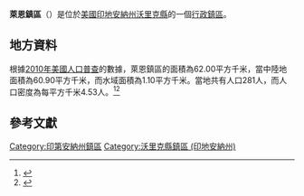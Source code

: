 {{noteTA
|G1=USState
|G2=地名
|G3=Unit
}}
{{Infobox settlement
|official_name            = 萊恩鎮區
|native_name = Lane Township
|settlement_type          = [[行政鎮區|行政鎮區]]
|image_skyline            = 
|imagesize                = 
|image_map                = Map highlighting Lane Township, Warrick County, Indiana.svg
|mapsize                  = 250px
|pushpin_map  =USA Indiana
|pushpin_label = 萊恩鎮區
|pushpin_label_position   = top
|pushpin_map_caption      = 萊恩鎮區在印地安納州的位置
|subdivision_type         = [[世界政區索引|國家]]
|subdivision_type1        = [[美国州份|州份]]
|subdivision_type2        = [[印地安納州行政区划|縣]]
|subdivision_name         = [[美国|美国]]
|subdivision_name1        = [[印地安納州|印地安納州]]
|subdivision_name2        = [[沃里克縣_(印地安納州)|沃里克縣]]
|elevation_ft             = 449
|elevation_m              = 137
|timezone                 = [[北美东部時區|北美东部時區]]
|area_total_km2           = 62.00
|area_land_km2            = 60.90
|area_water_km2           = 1.10
|area_total_sq_mi         = 
|area_land_sq_mi          = 
|area_water_sq_mi         = 
|population_as_of         = [[2010年美國人口普查|2010]]
|population_footnotes     = 
|population_total         = 281
|population_density_km2   = auto
|population_density_sq_mi = auto
|utc_offset               = -5
|coordinates              = {{coord|38|12|19|N|87|10|55|W|type:city_region:US-AL_source:GNS-enwiki|display=inline,title}}
| coor_pinpoint           = 
| coordinates_footnotes   = 
|timezone_DST             = EDT
|utc_offset_DST           = -4
|postal_code_type         = [[美國郵區編號|郵區編號]]
|postal_code              = 47523, 47601, 47619, 47637
|area_code                = {{link-en|电话区号812|Area code 812|812}}
|blank_name = [[地名信息系统|GNIS ID]]
|blank_info = 453541
}}
'''萊恩鎮區'''（{{lang-en|Lane Township}}）是位於[[美國|美國]][[印地安納州|印地安納州]][[沃里克縣_(印地安納州)|沃里克縣]]的一個[[行政鎮區|行政鎮區]]。

== 地方資料 ==
根據[[2010年美國人口普查|2010年美國人口普查]]的數據，萊恩鎮區的面積為62.00平方千米，當中陸地面積為60.90平方千米，而水域面積為1.10平方千米。當地共有人口281人，而人口密度為每平方千米4.53人。<ref name="GR8">{{cite web|url=http://factfinder2.census.gov|publisher=[[美国人口调查局|美国人口调查局]]|accessdate=2011-05-14|title=American FactFinder|archive-date=2013-09-11|archive-url=https://web.archive.org/web/20130911234518/http://factfinder2.census.gov/|dead-url=no}}</ref><ref>{{cite web|url=https://www.citypopulation.de/en/usa/indiana/admin/|title=USA: Indiana (Counties and Townships) - City Population}}</ref>

== 參考文獻 ==
{{reflist}}

{{沃里克縣 (印地安納州)}}

{{DEFAULTSORT:Lane Township}}
[[Category:印第安納州鎮區|Category:印第安納州鎮區]]
[[Category:沃里克縣鎮區_(印地安納州)|Category:沃里克縣鎮區 (印地安納州)]]

{{Indiana-geo-stub}}